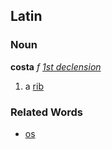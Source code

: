 ==Latin==
===Noun===
'''costa''' ''f'' ''[[Wiktionary Appendix:Latin first declension|1st declension]]''

#a [[rib]]

===Related Words===
*[[os]]